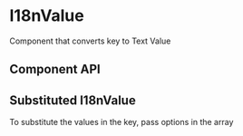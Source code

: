

# I18nValue

Component that converts key to Text Value

<Canvas>
  <Story id="ui-components-ui-i18n-value-i18n-value-stories-js--default-i-18-n-value" />
</Canvas>

## Component API

<ArgsTable of={I18nValue} />

## Substituted I18nValue

To substitute the values in the key, pass options in the array

<Canvas>
  <Story id="ui-components-ui-i18n-value-i18n-value-stories-js--substituted-i-18-n-value" />
</Canvas>
